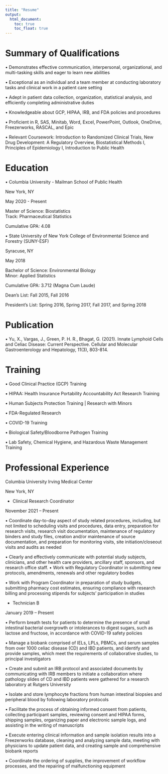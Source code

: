 ```yaml
---
title: "Resume"
output: 
  html_document:
    toc: true
    toc_float: true
---
```

# Summary of Qualifications
•	Demonstrates effective communication, interpersonal, organizational, and multi-tasking skills and eager to learn new abilities

•	Exceptional as an individual and a team member at conducting laboratory tasks and clinical work in a patient care setting

•	Adept in patient data collection, organization, statistical analysis, and efficiently completing administrative duties

•	Knowledgeable about GCP, HIPAA, IRB, and FDA policies and procedures

•	Proficient in R, SAS, Minitab, Word, Excel, PowerPoint, Outlook, OneDrive, Freezerworks, RASCAL, and Epic

•	Relevant Coursework: Introduction to Randomized Clinical Trials, New Drug Development: A Regulatory Overview, Biostatistical Methods I, Principles of Epidemiology I, Introduction to Public Health

# Education
• Columbia University - Mailman School of Public Health 

New York, NY

May 2020 - Present  

Master of Science: Biostatistics                                                                                                                                                 
Track: Pharmaceutical Statistics

Cumulative GPA: 4.08


• State University of New York College of Environmental Science and Forestry (SUNY-ESF) 

Syracuse, NY 

May 2018

Bachelor of Science: Environmental Biology                                                                                                                                    
Minor: Applied Statistics

Cumulative GPA: 3.712 (Magna Cum Laude)

Dean’s List: Fall 2015, Fall 2016

President’s List: Spring 2016, Spring 2017, Fall 2017, and Spring 2018 

# Publication 
• Yu, X., Vargas, J., Green, P. H. R., Bhagat, G. (2021). Innate Lymphoid Cells and Celiac Disease: Current Perspective. Cellular and Molecular Gastroenterology and Hepatology, 11(3), 803-814.

# Training                          
• Good Clinical Practice (GCP) Training

• HIPAA: Health Insurance Portability Accountability Act Research Training 

• Human Subjects Protection Training | Research with Minors 

• FDA-Regulated Research

• COVID-19 Training

• Biological Safety/Bloodborne Pathogen Training

• Lab Safety, Chemical Hygiene, and Hazardous Waste Management Training

# Professional Experience
Columbia University Irving Medical Center

New York, NY

- Clinical Research Coordinator 

November 2021 – Present

•	Coordinate day-to-day aspect of study related procedures, including, but not limited to scheduling visits and procedures, data entry, preparation for research visits, research visit documentation, maintenance of regulatory binders and study files, creation and/or maintenance of source documentation, and preparation for monitoring visits, site initiation/closeout visits and audits as needed

•	Clearly and effectively communicate with potential study subjects, clinicians, and other health care providers, ancillary staff, sponsors, and research office staff.
•	Work with Regulatory Coordinator in submitting new protocols, amendments, renewals and other regulatory bodies

•	Work with Program Coordinator in preparation of study budgets, submitting pharmacy cost estimates, ensuring compliance with research billing and processing stipends for subjects’ participation in studies


- Technician B 

January 2019 – Present

•	Perform breath tests for patients to determine the presence of small intestinal bacterial overgrowth or intolerances to digest sugars, such as lactose and fructose, in accordance with COVID-19 safety policies

•	Manage a biobank comprised of IELs, LPLs, PBMCs, and serum samples from over 1000 celiac disease (CD) and IBD patients, and identify and provide samples, which meet the requirements of collaborative studies, to principal investigators

•	Create and submit an IRB protocol and associated documents by communicating with IRB members to initiate a collaboration where pathology slides of CD and IBD patients were gathered for a research laboratory at Rutgers University

•	Isolate and store lymphocyte fractions from human intestinal biopsies and peripheral blood by following laboratory protocols

•	Facilitate the process of obtaining informed consent from patients, collecting participant samples, reviewing consent and HIPAA forms, shipping samples, organizing paper and electronic sample logs, and assisting in the writing of manuscripts 

•	Execute entering clinical information and sample isolation results into a Freezerworks database, cleaning and analyzing sample data, meeting with physicians to update patient data, and creating sample and comprehensive biobank reports

•	Coordinate the ordering of supplies, the improvement of workflow processes, and the repairing of malfunctioning equipment




